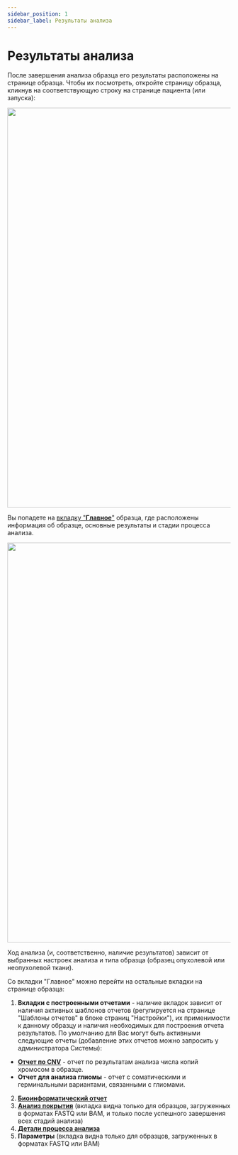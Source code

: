 ---
sidebar_position: 1
sidebar_label: Результаты анализа
---

# Результаты анализа

После завершения анализа образца его результаты расположены на странице образца.
Чтобы их посмотреть, откройте страницу образца, кликнув на соответствующую строку на странице пациента (или запуска):

<p align="center">
<img src={require('/img/rus/tumor_sample_row.png').default} width="900"/>
</p>

Вы попадете на [вкладку "**Главное**"](/results/main/main) образца, где расположены информация об образце,
основные результаты и стадии процесса анализа.

<p align="center">
<img src={require('/img/rus/tumor_main_page.png').default} width="900"/>
</p>

Ход анализа (и, соответственно, наличие результатов) зависит от выбранных настроек анализа
и типа образца (образец опухолевой или неопухолевой ткани).

Со вкладки "Главное" можно перейти на остальные вкладки на странице образца:
1. **Вкладки с построенными отчетами** - наличие вкладок зависит от наличия активных шаблонов отчетов (регулируется
на странице "Шаблоны отчетов" в блоке страниц "Настройки"), их применимости к данному образцу и наличия
необходимых для построения отчета результатов. По умолчанию для Вас могут быть активными следующие отчеты (добавление
этих отчетов можно запросить у администратора Системы):
- **[Отчет по CNV](/results/cnv-report/cnv-report)** - отчет по результатам анализа числа копий хромосом в образце.
- **Отчет для анализа глиомы** - отчет с соматическими и герминальными вариантами, связанными с глиомами.
2. **[Биоинформатический отчет](/results/bioinformatic-report)**
3. **[Анализ покрытия](/results/coverage-analysis)** (вкладка видна только для образцов, загруженных в форматах
FASTQ или BAM, и только после успешного завершения всех стадий анализа)
4. **[Детали процесса анализа](/workflow-details/workflow-details)**
5. **Параметры** (вкладка видна только для образцов, загруженных в форматах FASTQ или BAM)
